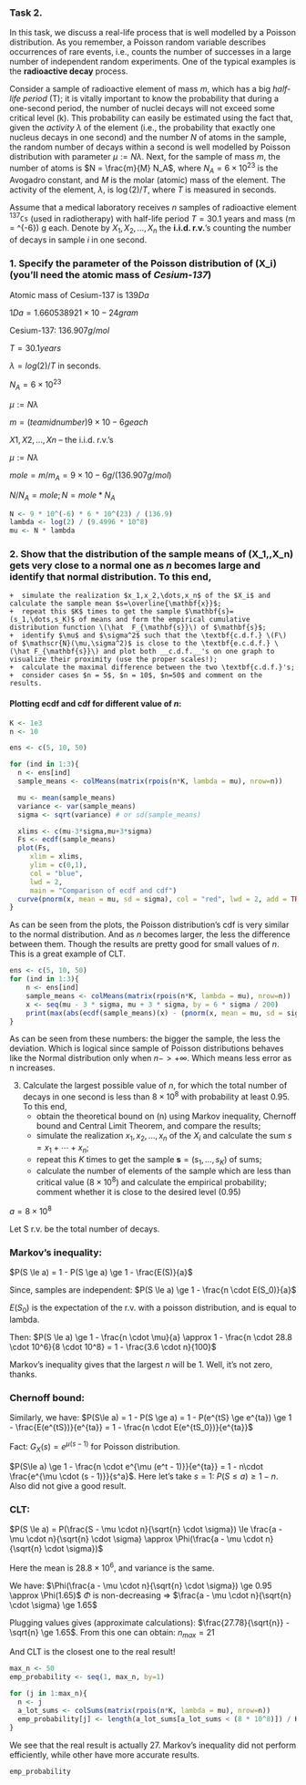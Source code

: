 ### Task 2.
In this task, we discuss a real-life process that is well modelled by a Poisson distribution. As you remember, a Poisson random variable describes occurrences of rare events, i.e., counts the number of successes in a large number of independent random experiments. One of the typical examples is the __radioactive decay__ process.

Consider a sample of radioactive element of mass $m$, which has a big _half-life period_ \(T\); it is vitally important to know the probability that during a one-second period, the number of nuclei decays will not exceed some critical level \(k\). This probability can easily be estimated using the fact that, given the _activity_ ${\lambda}$ of the element (i.e., the probability that exactly one nucleus decays in one second) and the number $N$ of atoms in the sample, the random number of decays within a second is well modelled by Poisson distribution with parameter $\mu:=N\lambda$. Next, for the sample of mass $m$, the number of atoms is $N = \frac{m}{M} N_A$, where $N_A = 6 \times 10^{23}$ is the Avogadro constant, and $M$ is the molar (atomic) mass of the element. The activity of the element, $\lambda$, is $\log(2)/T$, where $T$ is measured in seconds.

Assume that a medical laboratory receives $n$ samples of radioactive element ${{}^{137}}\mathtt{Cs}$ (used in radiotherapy) with half-life period $T = 30.1$ years and mass \(m = \mathtt{team\, id \,number} \times 10^{-6}\) g each. Denote by $X_1,X_2,\dots,X_n$ the __i.i.d.  r.v.__'s counting the number of decays in sample $i$ in one second.

### 1.  Specify the parameter of the Poisson distribution of \(X_i\) (you'll need the atomic mass of _Cesium-137_)


Atomic mass of Cesium-137 is $139 Da$

$1 Da = 1.660538921 × 10−24 gram$

Cesium-137: $136.907 g/mol$

$T = 30.1 years$

$λ = log(2)/T$ in seconds.

$N_A = 6 × 10^23$

$µ := Nλ$

$m = (teamidnumber) 9 × 10−6 g each$

$X1,X2,...,Xn$ -- the i.i.d. r.v.’s

$µ := Nλ$

$mole = m / m_A = 9 × 10−6 g / (136.907 g / mol)$

$N/N_A = mole; N = mole * N_A$

```r
N <- 9 * 10^(-6) * 6 * 10^(23) / (136.9)
lambda <- log(2) / (9.4996 * 10^8)
mu <- N * lambda
```


### 2.  Show that the distribution of the sample means of \(X_1,\dots,X_n\) gets very close to a normal one as $n$ becomes large and identify that normal distribution. To this end,
    +  simulate the realization $x_1,x_2,\dots,x_n$ of the $X_i$ and calculate the sample mean $s=\overline{\mathbf{x}}$;
    +  repeat this $K$ times to get the sample $\mathbf{s}=(s_1,\dots,s_K)$ of means and form the empirical cumulative distribution function \(\hat  F_{\mathbf{s}}\) of $\mathbf{s}$;
    +  identify $\mu$ and $\sigma^2$ such that the \textbf{c.d.f.} \(F\) of $\mathscr{N}(\mu,\sigma^2)$ is close to the \textbf{e.c.d.f.} \(\hat F_{\mathbf{s}}\) and plot both __c.d.f.__'s on one graph to visualize their proximity (use the proper scales!);
    +  calculate the maximal difference between the two \textbf{c.d.f.}'s;
    +  consider cases $n = 5$, $n = 10$, $n=50$ and comment on the results.


#### Plotting ecdf and cdf for different value of $n$:

```r

K <- 1e3
n <- 10

ens <- c(5, 10, 50)

for (ind in 1:3){
  n <- ens[ind]
  sample_means <- colMeans(matrix(rpois(n*K, lambda = mu), nrow=n))

  mu <- mean(sample_means)
  variance <- var(sample_means)
  sigma <- sqrt(variance) # or sd(sample_means)

  xlims <- c(mu-3*sigma,mu+3*sigma)
  Fs <- ecdf(sample_means)
  plot(Fs,
     xlim = xlims,
     ylim = c(0,1),
     col = "blue",
     lwd = 2,
     main = "Comparison of ecdf and cdf")
  curve(pnorm(x, mean = mu, sd = sigma), col = "red", lwd = 2, add = TRUE)
}

```
As can be seen from the plots, the Poisson distribution's cdf is very similar to the normal distribution. And as $n$ becomes larger, the less the difference between them. Though the results are pretty good for small values of $n$.
This is a great example of CLT.

```r
ens <- c(5, 10, 50)
for (ind in 1:3){
    n <- ens[ind]
    sample_means <- colMeans(matrix(rpois(n*K, lambda = mu), nrow=n))
    x <- seq(mu - 3 * sigma, mu + 3 * sigma, by = 6 * sigma / 200)
    print(max(abs(ecdf(sample_means)(x) - (pnorm(x, mean = mu, sd = sigma)))))
}
```
As can be seen from these numbers: the bigger the sample, the less the deviation.
Which is logical since sample of Poisson distributions behaves like the Normal distribution only when $n->+\infty$. Which means less error as n increases.


3.  Calculate the largest possible value of $n$, for which the total number of decays in one second is less than $8 \times 10^8$ with probability at least $0.95$. To this end,
    +  obtain the theoretical bound on \(n\) using Markov inequality, Chernoff bound and Central Limit Theorem, and compare the results;
    +  simulate the realization $x_1,x_2,\dots,x_n$ of the $X_i$ and calculate the sum $s=x_1 + \cdots +x_n$;
    +  repeat this $K$ times to get the sample $\mathbf{s}=(s_1,\dots,s_K)$ of sums;
    +  calculate the number of elements of the sample which are less than critical value ($8 \times 10^8$) and calculate the empirical probability; comment whether it is close to the desired level \(0.95\)

$a = 8 \times 10^8$

Let S r.v. be the total number of decays.

### Markov's inequality:

$P(S \le a) = 1 - P(S \ge a) \ge 1 - \frac{E(S)}{a}$

Since, samples are independent: $P(S \le a) \ge 1 - \frac{n \cdot E(S_0)}{a}$

$E(S_0)$ is the expectation of the r.v. with a poisson distribution, and is equal to lambda.

Then: $P(S \le a) \ge 1 - \frac{n \cdot \mu}{a} \approx 1 - \frac{n \cdot 28.8 \cdot 10^6}{8 \cdot 10^8} = 1 - \frac{3.6 \cdot n}{100}$

Markov's inequality gives that the largest $n$ will be 1. Well, it's not zero, thanks.



### Chernoff bound:

Similarly, we have: $P(S\le a) = 1 - P(S \ge a) = 1 - P(e^{tS} \ge e^{ta}) \ge 1 - \frac{E(e^{tS})}{e^{ta}} = 1 - \frac{n \cdot E(e^{tS_0})}{e^{ta}}$

Fact: $G_X(s) = e^{\mu(s-1)}$ for Poisson distribution.

$P(S\le a) \ge 1 - \frac{n \cdot e^{\mu (e^t - 1)}}{e^{ta}} = 1 - n\cdot \frac{e^{\mu \cdot (s - 1)}}{s^a}$.
Here let's take $s = 1$: $P(S\le a) \ge 1 - n$. Also did not give a good result.


### CLT:

$P(S \le a) =  P(\frac{S - \mu \cdot n}{\sqrt{n} \cdot \sigma}) \le \frac{a - \mu \cdot n}{\sqrt{n} \cdot \sigma} \approx \Phi(\frac{a - \mu \cdot n}{\sqrt{n} \cdot \sigma})$

Here the mean is $28.8 \times 10^6$, and variance is the same.

We have: $\Phi(\frac{a - \mu \cdot n}{\sqrt{n} \cdot \sigma}) \ge 0.95 \approx \Phi(1.65)$
$\Phi$ is non-decreasing => $\frac{a - \mu \cdot n}{\sqrt{n} \cdot \sigma} \ge 1.65$

Plugging values gives (approximate calculations): $\frac{27.78}{\sqrt{n}} - \sqrt{n} \ge 1.65$.
From this one can obtain: $n_{max} = 21$

And CLT is the closest one to the real result!





```r
max_n <- 50
emp_probability <- seq(1, max_n, by=1)

for (j in 1:max_n){
  n <- j
  a_lot_sums <- colSums(matrix(rpois(n*K, lambda = mu), nrow=n))
  emp_probability[j] <- length(a_lot_sums[a_lot_sums < (8 * 10^8)]) / K
}

```


We see that the real result is actually 27. Markov's inequality did not perform efficiently, while other have more accurate results.
```r
emp_probability
```
